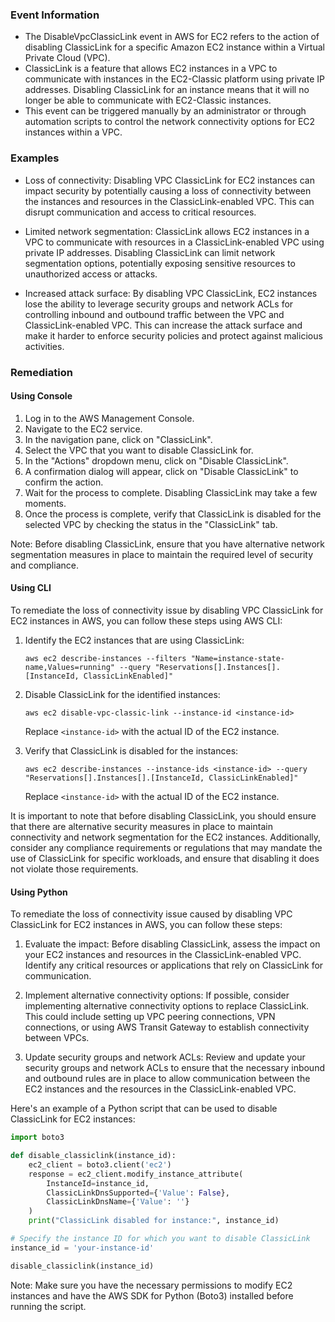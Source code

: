 
### Event Information

- The DisableVpcClassicLink event in AWS for EC2 refers to the action of disabling ClassicLink for a specific Amazon EC2 instance within a Virtual Private Cloud (VPC).
- ClassicLink is a feature that allows EC2 instances in a VPC to communicate with instances in the EC2-Classic platform using private IP addresses. Disabling ClassicLink for an instance means that it will no longer be able to communicate with EC2-Classic instances.
- This event can be triggered manually by an administrator or through automation scripts to control the network connectivity options for EC2 instances within a VPC.


### Examples

- Loss of connectivity: Disabling VPC ClassicLink for EC2 instances can impact security by potentially causing a loss of connectivity between the instances and resources in the ClassicLink-enabled VPC. This can disrupt communication and access to critical resources.

- Limited network segmentation: ClassicLink allows EC2 instances in a VPC to communicate with resources in a ClassicLink-enabled VPC using private IP addresses. Disabling ClassicLink can limit network segmentation options, potentially exposing sensitive resources to unauthorized access or attacks.

- Increased attack surface: By disabling VPC ClassicLink, EC2 instances lose the ability to leverage security groups and network ACLs for controlling inbound and outbound traffic between the VPC and ClassicLink-enabled VPC. This can increase the attack surface and make it harder to enforce security policies and protect against malicious activities.

### Remediation

#### Using Console

1. Log in to the AWS Management Console.
2. Navigate to the EC2 service.
3. In the navigation pane, click on "ClassicLink".
4. Select the VPC that you want to disable ClassicLink for.
5. In the "Actions" dropdown menu, click on "Disable ClassicLink".
6. A confirmation dialog will appear, click on "Disable ClassicLink" to confirm the action.
7. Wait for the process to complete. Disabling ClassicLink may take a few moments.
8. Once the process is complete, verify that ClassicLink is disabled for the selected VPC by checking the status in the "ClassicLink" tab.

Note: Before disabling ClassicLink, ensure that you have alternative network segmentation measures in place to maintain the required level of security and compliance.

#### Using CLI

To remediate the loss of connectivity issue by disabling VPC ClassicLink for EC2 instances in AWS, you can follow these steps using AWS CLI:

1. Identify the EC2 instances that are using ClassicLink:
   ```
   aws ec2 describe-instances --filters "Name=instance-state-name,Values=running" --query "Reservations[].Instances[].[InstanceId, ClassicLinkEnabled]"
   ```

2. Disable ClassicLink for the identified instances:
   ```
   aws ec2 disable-vpc-classic-link --instance-id <instance-id>
   ```

   Replace `<instance-id>` with the actual ID of the EC2 instance.

3. Verify that ClassicLink is disabled for the instances:
   ```
   aws ec2 describe-instances --instance-ids <instance-id> --query "Reservations[].Instances[].[InstanceId, ClassicLinkEnabled]"
   ```

   Replace `<instance-id>` with the actual ID of the EC2 instance.

It is important to note that before disabling ClassicLink, you should ensure that there are alternative security measures in place to maintain connectivity and network segmentation for the EC2 instances. Additionally, consider any compliance requirements or regulations that may mandate the use of ClassicLink for specific workloads, and ensure that disabling it does not violate those requirements.

#### Using Python

To remediate the loss of connectivity issue caused by disabling VPC ClassicLink for EC2 instances in AWS, you can follow these steps:

1. Evaluate the impact: Before disabling ClassicLink, assess the impact on your EC2 instances and resources in the ClassicLink-enabled VPC. Identify any critical resources or applications that rely on ClassicLink for communication.

2. Implement alternative connectivity options: If possible, consider implementing alternative connectivity options to replace ClassicLink. This could include setting up VPC peering connections, VPN connections, or using AWS Transit Gateway to establish connectivity between VPCs.

3. Update security groups and network ACLs: Review and update your security groups and network ACLs to ensure that the necessary inbound and outbound rules are in place to allow communication between the EC2 instances and the resources in the ClassicLink-enabled VPC.

Here's an example of a Python script that can be used to disable ClassicLink for EC2 instances:

```python
import boto3

def disable_classiclink(instance_id):
    ec2_client = boto3.client('ec2')
    response = ec2_client.modify_instance_attribute(
        InstanceId=instance_id,
        ClassicLinkDnsSupported={'Value': False},
        ClassicLinkDnsName={'Value': ''}
    )
    print("ClassicLink disabled for instance:", instance_id)

# Specify the instance ID for which you want to disable ClassicLink
instance_id = 'your-instance-id'

disable_classiclink(instance_id)
```

Note: Make sure you have the necessary permissions to modify EC2 instances and have the AWS SDK for Python (Boto3) installed before running the script.

